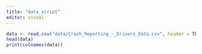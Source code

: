 ```yaml
---
title: "data_script"
editor: visual
---
```

```r
data <- read.csv("data/Crash_Reporting_-_Drivers_Data.csv", header = TRUE, sep=",")
head(data)
print(colnames(data))
```

